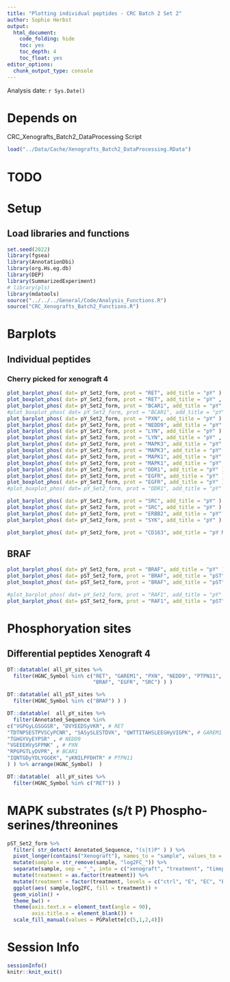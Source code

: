 ```yaml
---
title: "Plotting individual peptides - CRC Batch 2 Set 2"
author: Sophie Herbst
output:
  html_document:
    code_folding: hide
    toc: yes
    toc_depth: 4
    toc_float: yes
editor_options: 
  chunk_output_type: console
---
```

Analysis date: `r Sys.Date()`

# Depends on
CRC_Xenografts_Batch2_DataProcessing Script

```r
load("../Data/Cache/Xenografts_Batch2_DataProcessing.RData")
```

# TODO

# Setup
## Load libraries and functions
```r
set.seed(2022)
library(fgsea)
library(AnnotationDbi)
library(org.Hs.eg.db)
library(DEP)
library(SummarizedExperiment)
# library(pls)
library(mdatools)
source("../../../General/Code/Analysis_Functions.R")
source("CRC_Xenografts_Batch2_Functions.R")
```

# Barplots

## Individual peptides
### Cherry picked for xenograft 4
```r
plot_barplot_phos( dat= pY_Set2_form, prot = "RET", add_title = "pY" )
plot_boxplot_phos( dat= pY_Set2_form, prot = "RET", add_title = "pY" , specific_peptide = "RRDyLDLAASTPSDSLIYDDGLSEEETPLVDCNNAPLPR")
plot_barplot_phos( dat= pY_Set2_form, prot = "BCAR1", add_title = "pY" )
#plot_boxplot_phos( dat= pY_Set2_form, prot = "BCAR1", add_title = "pY" , specific_peptide = "HLLAPGPQDIyDVPPVR")
plot_barplot_phos( dat= pY_Set2_form, prot = "PXN", add_title = "pY" )
plot_barplot_phos( dat= pY_Set2_form, prot = "NEDD9", add_title = "pY" )
plot_barplot_phos( dat= pY_Set2_form, prot = "LYN", add_title = "pY" )
plot_boxplot_phos( dat= pY_Set2_form, prot = "LYN", add_title = "pY" , specific_peptide = "AEERPTFDYLQSVLDDFyTATEGQYQQQP")
plot_barplot_phos( dat= pY_Set2_form, prot = "MAPK3", add_title = "pY" )
plot_boxplot_phos( dat= pY_Set2_form, prot = "MAPK3", add_title = "pY" , specific_peptide = "IADPEHDHTGFLtEyVATR")
plot_barplot_phos( dat= pY_Set2_form, prot = "MAPK1", add_title = "pY" )
plot_boxplot_phos( dat= pY_Set2_form, prot = "MAPK1", add_title = "pY" , specific_peptide = "VADPDHDHTGFLtEyVATR")
plot_barplot_phos( dat= pY_Set2_form, prot = "DDR1", add_title = "pY" )
plot_barplot_phos( dat= pY_Set2_form, prot = "EGFR", add_title = "pY" )
plot_boxplot_phos( dat= pY_Set2_form, prot = "EGFR", add_title = "pY" )
#plot_boxplot_phos( dat= pY_Set2_form, prot = "DDR1", add_title = "pY" , specific_peptide = "")

plot_barplot_phos( dat= pY_Set2_form, prot = "SRC", add_title = "pY" )
plot_boxplot_phos( dat= pY_Set2_form, prot = "SRC", add_title = "pY" )
plot_barplot_phos( dat= pY_Set2_form, prot = "ERBB2", add_title = "pY" )
plot_barplot_phos( dat= pY_Set2_form, prot = "SYK", add_title = "pY" )

plot_barplot_phos( dat= pY_Set2_form, prot = "CD163", add_title = "pY Monocyte/macrophage marker" )
```

## BRAF
```r
plot_barplot_phos( dat= pY_Set2_form, prot = "BRAF", add_title = "pY" )
plot_barplot_phos( dat= pST_Set2_form, prot = "BRAF", add_title = "pST" )
plot_boxplot_phos( dat= pST_Set2_form, prot = "BRAF", add_title = "pST" )

#plot_barplot_phos( dat= pY_Set2_form, prot = "RAF1", add_title = "pY" )
plot_barplot_phos( dat= pST_Set2_form, prot = "RAF1", add_title = "pST" )
```

# Phosphoryation sites
## Differential peptides Xenograft 4
```r
DT::datatable( all_pY_sites %>% 
  filter(HGNC_Symbol %in% c("RET", "GAREM1", "PXN", "NEDD9", "PTPN11", "BCAR1", 
                            "BRAF", "EGFR", "SRC") ) )

DT::datatable( all_pST_sites %>% 
  filter(HGNC_Symbol %in% c("BRAF") ) )

DT::datatable(  all_pY_sites %>% 
  filter(Annotated_Sequence %in%
c("VGPGyLGSGGSR", "DVYEEDSyVKR", # RET
"TDTNPSESTPVSCyPCNR", "SASySLESTDVK", "QWTTITAHSLEEGHyVIGPK", # GAREM1
"TGHGYVyEYPSR" , # NEDD9
"VGEEEHVySFPNK" , # PXN
"RPGPGTLyDVPR", # BCAR1
"IQNTGDyYDLYGGEK", "yKNILPFDHTR" # PTPN11
) ) %>% arrange(HGNC_Symbol)  )

DT::datatable(  all_pY_sites %>% 
  filter(HGNC_Symbol %in% c("RET")) )
```

# MAPK substrates (s/t P) Phospho-serines/threonines
```r
pST_Set2_form %>%
  filter( str_detect( Annotated_Sequence, "(s|t)P" ) ) %>%
  pivot_longer(contains("Xenograft"), names_to = "sample", values_to = "log2FC") %>%
  mutate(sample = str_remove(sample, "log2FC_")) %>%
  separate(sample, sep = "_", into = c("xenograft", "treatment", "timepoint", "replicate", "set"  ), remove = F) %>%
  mutate(treatment = as.factor(treatment)) %>%
  mutate(treatment = factor(treatment, levels = c("ctrl", "E", "EC", "EBC"))) %>%
  ggplot(aes( sample,log2FC, fill = treatment)) +
  geom_violin() +
  theme_bw() +
  theme(axis.text.x = element_text(angle = 90),
        axis.title.x = element_blank()) +
  scale_fill_manual(values = PGPalette[c(5,1,2,4)]) 
```

# Session Info
```r
sessionInfo()
knitr::knit_exit()
```
